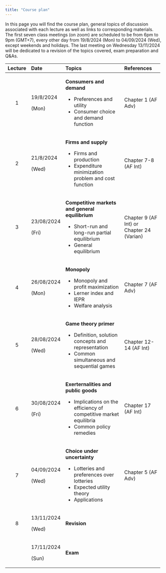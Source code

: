 ```yaml
---
title: "Course plan"
---
```


In this page you will find the course plan, general topics of discussion associated with each lecture as well as links to corresponding materials. The first seven class meetings (on zoom) are scheduled to be from 6pm to 9pm (GMT+7), every other day from 19/8/2024 (Mon) to 04/09/2024 (Wed), except weekends and holidays. The last meeting on Wednesday 13/11/2024 will be dedicated to a revision of the topics covered, exam preparation and Q&As.

::: column-screen-inset-right
+----------+------------+---------------------------------------------------------------------+-------------------------------------------+
| Lecture  | Date       | Topics                                                              | References                                |
+:========:+:===========+:====================================================================+:==========================================+
| 1        | 19/8/2024  | **Consumers and demand**                                            | Chapter 1 (AF Adv)                        |
|          |            |                                                                     |                                           |
|          | (Mon)      | -   Preferences and utility                                         |                                           |
|          |            | -   Consumer choice and demand function                             |                                           |
+----------+------------+---------------------------------------------------------------------+-------------------------------------------+
| 2        | 21/8/2024  | **Firms and supply**                                                | Chapter 7-8 (AF Int)                      |
|          |            |                                                                     |                                           |
|          | (Wed)      | -   Firms and production                                            |                                           |
|          |            | -   Expenditure minimization problem and cost function              |                                           |
+----------+------------+---------------------------------------------------------------------+-------------------------------------------+
| 3        | 23/08/2024 | **Competitive markets and general equilibrium**                     | Chapter 9 (AF Int) or Chapter 24 (Varian) |
|          |            |                                                                     |                                           |
|          | (Fri)      | -   Short-run and long-run partial equilibrium                      |                                           |
|          |            | -   General equilibrium                                             |                                           |
+----------+------------+---------------------------------------------------------------------+-------------------------------------------+
| 4        | 26/08/2024 | **Monopoly**                                                        | Chapter 7 (AF Adv)                        |
|          |            |                                                                     |                                           |
|          | (Mon)      | -   Monopoly and profit maximization                                |                                           |
|          |            | -   Lerner index and IEPR                                           |                                           |
|          |            | -   Welfare analysis                                                |                                           |
+----------+------------+---------------------------------------------------------------------+-------------------------------------------+
| 5        | 28/08/2024 | **Game theory primer**                                              | Chapter 12-14 (AF Int)                    |
|          |            |                                                                     |                                           |
|          | (Wed)      | -   Definition, solution concepts and representation                |                                           |
|          |            | -   Common simultaneous and sequential games                        |                                           |
+----------+------------+---------------------------------------------------------------------+-------------------------------------------+
| 6        | 30/08/2024 | **Exerternalities and public goods**                                | Chapter 17 (AF Int)                       |
|          |            |                                                                     |                                           |
|          | (Fri)      | -   Implications on the efficiency of competitive market equilibria |                                           |
|          |            | -   Common policy remedies                                          |                                           |
+----------+------------+---------------------------------------------------------------------+-------------------------------------------+
| 7        | 04/09/2024 | **Choice under uncertainty**                                        | Chapter 5 (AF Adv)                        |
|          |            |                                                                     |                                           |
|          | (Wed)      | -   Lotteries and preferences over lotteries                        |                                           |
|          |            | -   Expected utility theory                                         |                                           |
|          |            | -   Applications                                                    |                                           |
+----------+------------+---------------------------------------------------------------------+-------------------------------------------+
| 8        | 13/11/2024 | **Revision**                                                        |                                           |
|          |            |                                                                     |                                           |
|          | (Wed)      |                                                                     |                                           |
+----------+------------+---------------------------------------------------------------------+-------------------------------------------+
|          | 17/11/2024 | **Exam**                                                            |                                           |
|          |            |                                                                     |                                           |
|          | (Sun)      |                                                                     |                                           |
+----------+------------+---------------------------------------------------------------------+-------------------------------------------+
:::